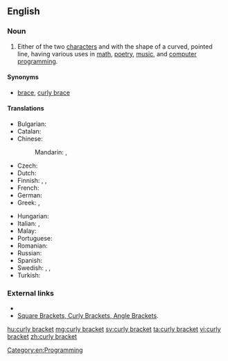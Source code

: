 ==English==

===Noun===
{{en-noun|head=[[curly]] [[bracket]]}}

# Either of the two [[character]]s ''{{unsupported|left curly bracket}}'' and ''{{unsupported|right curly bracket}}'' with the shape of a curved, pointed line, having various uses in [[math]], [[poetry]], [[music]], and [[computer]] [[programming]].

====Synonyms====
* [[brace]], [[curly brace]]

====Translations====
{{trans-top|character}}
* Bulgarian: {{t|bg|голяма скоба}}
* Catalan: {{t+|ca|clau|f}}
* Chinese:
*: Mandarin: {{t|cmn|波形括號|sc=Hani}}, {{t|cmn|波形括号|tr=bōxíng kuòhào|sc=Hani}}
* Czech: {{t|cs|složená závorka|f}}
* Dutch: {{t+|nl|accolade}}
* Finnish: {{t+|fi|aaltosulje}}, {{t|fi|aaltosulku}}, {{t|fi|aaltosulkumerkki}}
* French: {{t+|fr|accolade|f}}
* German: {{t|de|geschweifte Klammer|f}}
* Greek: {{t|el|μύστακας|m}}, {{t+|el|άγκιστρο|n}}
{{trans-mid}}
* Hungarian: {{t+|hu|kapcsos zárójel}}
* Italian: {{t|it|parentesi graffa}}, {{t|it|graffa}}
* Malay: {{t|ms|tanda kurung dakap}}
* Portuguese: {{t+|pt|chave|f}}
* Romanian: {{t+|ro|acoladă|f}}
* Russian: {{t|ru|фигу́рная ско́бка|f}}
* Spanish: {{t+|es|llave|f}}
* Swedish: {{t+|sv|klammerparentes|c}}, {{t|sv|måsvingeparentes|c}}, {{t+|sv|krullparentes|c}}
* Turkish: {{t|tr|küme parantezi}}
{{trans-bottom}}

===External links===
{{Wikipedia}}
* {{R:OneLook}}
* [http://www.scribendi.com/advice/square_brackets_curly_brackets_angle_brackets.en.html Square Brackets, Curly Brackets, Angle Brackets].

[[Category:en:Programming]]

[[hu:curly bracket]]
[[mg:curly bracket]]
[[sv:curly bracket]]
[[ta:curly bracket]]
[[vi:curly bracket]]
[[zh:curly bracket]]